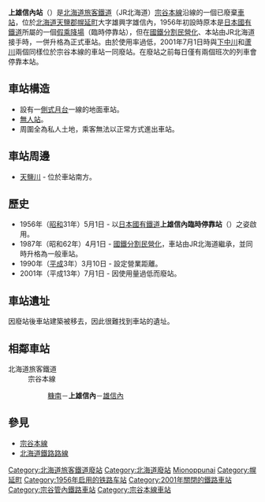 {{noteTA
|T=zh-tw:上雄信內車站; zh-cn:上雄信内站; zh-hk:上雄信内站;
|1=zh-tw:上雄信內車站; zh-cn:上雄信内站; zh-hk:上雄信内站;
|2=zh-tw:糠南車站;zh-hk:糠南站;zh-cn:糠南站;
|3=zh-tw:雄信內車站;zh-hk:雄信內站;zh-cn:雄信內站;
}}

{{日本車站資訊
|公司色 = #ccc
|文字色 = #000
|站名 = 上雄信內站
|圖片 = 
|pxl = 
|圖片說明 = 
|日文原名 = 上雄信内
|平假名 = かみおのっぷない
|羅馬拼音 = Kami-Onoppunai
|副站名 = 
|前一站 = W67 [[糠南站|糠南]]
|前一站距離 = 3.5
|後一站距離 = 2.2
|後一站 = [[雄信內站|雄信內]] W68
|電報略號 = ミオ
|車站編號 = 
|停站路線數 = 
|所屬公司 = [[File:JR_logo_(hokkaido).svg|23px]][[北海道旅客鐵道|北海道旅客鐵道]]（JR北海道）
|所屬路線 = {{Color|#954a35|■}}[[宗谷本線|宗谷本線]]
|距離 = 181.5
|起點站 = [[旭川站|旭川]]
|所在地 = [[北海道|北海道]][[天鹽郡|天鹽郡]][[幌延町|幌延町]]大字雄興字雄信內
|車站構造 = 地面車站
|月台配置 = 1面1線
|啟用年月日 = 1956年（[[昭和|昭和]]31年）5月1日
|廢站年月日 = 2001年（[[平成|平成]]13年）7月1日
|乘客人數 = 
|上下車人次 = 3
|統計年度 = 2000
|轉車 = 
|備註 = 因使用量過低而廢站
|全寬備註 = 
}}

'''上雄信內站'''（{{jpn|j=上雄信内駅|hg=かみおのっぷないえき|rm=Kami-onoppunai eki|f=y}}）是[[北海道旅客鐵道|北海道旅客鐵道]]（JR北海道）[[宗谷本線|宗谷本線]]沿線的一個已廢棄[[鐵路車站|車站]]，位於[[北海道|北海道]][[天鹽郡|天鹽郡]][[幌延町|幌延町]]大字雄興字雄信內，1956年初設時原本是[[日本國有鐵道|日本國有鐵道]]所屬的一個[[假乘降場|假乘降場]]（臨時停靠站），但在[[國鐵分割民營化|國鐵分割民營化]]、本站由JR北海道接手時，一併升格為正式車站。由於使用率過低，2001年7月1日時與[[下中川站|下中川]]和[[蘆川站_(北海道)|蘆川]]兩個同樣位於宗谷本線的車站一同廢站。在廢站之前每日僅有兩個班次的列車會停靠本站。

== 車站構造 ==
*設有一[[側式月台|側式月台]]一線的地面車站。
*[[無人站|無人站]]。
*周圍全為私人土地，乘客無法以正常方式進出車站。

== 車站周邊 ==
* [[天鹽川|天鹽川]] - 位於車站南方。

== 歷史 ==
*1956年（[[昭和|昭和]]31年）5月1日 - 以[[日本國有鐵道|日本國有鐵道]]'''上雄信內臨時停靠站'''（{{lang|ja|上雄信内仮乗降場}}）之姿啟用。
*1987年（昭和62年）4月1日 - [[國鐵分割民營化|國鐵分割民營化]]，車站由JR北海道繼承，並同時升格為一般車站。
*1990年（[[平成|平成]]3年）3月10日 - 設定營業距離。
*2001年（平成13年）7月1日 - 因使用量過低而廢站。

== 車站遺址 ==
因廢站後車站建築被移去，因此很難找到車站的遺址。

== 相鄰車站 ==
; 北海道旅客鐵道
: 宗谷本線
:: [[糠南站|糠南]]－'''上雄信內'''－[[雄信內站|雄信內]]

== 參見 ==
* [[宗谷本線|宗谷本線]]
* [[北海道鐵路路線|北海道鐵路路線]]

{{宗谷本線}}

{{DEFAULTSORT:Kami-Onoppunai}}

[[Category:北海道旅客鐵道廢站|Category:北海道旅客鐵道廢站]]
[[Category:北海道廢站|Category:北海道廢站]]
[[Category:日本鐵路車站_Ka|Mionoppunai]]
[[Category:幌延町|Category:幌延町]]
[[Category:1956年启用的铁路车站|Category:1956年启用的铁路车站]]
[[Category:2001年關閉的鐵路車站|Category:2001年關閉的鐵路車站]]
[[Category:宗谷管內鐵路車站|Category:宗谷管內鐵路車站]]
[[Category:宗谷本線車站|Category:宗谷本線車站]]